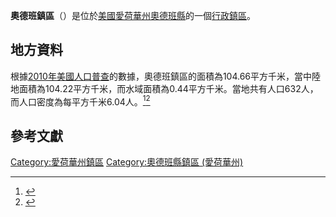 {{noteTA
|G1=USState
|G2=地名
|G3=Unit
}}
{{Infobox settlement
|official_name            = 奧德班鎮區
|native_name = Audubon Township
|settlement_type          = [[行政鎮區|行政鎮區]]
|image_skyline            = 
|imagesize                = 
|image_map                = Map highlighting Audubon Township, Audubon County, Iowa.svg
|mapsize                  = 250px
|pushpin_map  =USA Iowa
|pushpin_label = 奧德班鎮區
|pushpin_label_position   = top
|pushpin_map_caption      = 奧德班鎮區在愛荷華州的位置
|subdivision_type         = [[世界政區索引|國家]]
|subdivision_type1        = [[美国州份|州份]]
|subdivision_type2        = [[愛荷華州行政区划|縣]]
|subdivision_name         = [[美国|美国]]
|subdivision_name1        = [[愛荷華州|愛荷華州]]
|subdivision_name2        = [[奧德班縣_(愛荷華州)|奧德班縣]]
|elevation_ft             = 1345
|elevation_m              = 410
|timezone                 = [[北美中部時區|北美中部時區]]
|area_total_km2           = 104.66
|area_land_km2            = 104.22
|area_water_km2           = 0.44
|area_total_sq_mi         = 
|area_land_sq_mi          = 
|area_water_sq_mi         = 
|population_as_of         = [[2010年美國人口普查|2010]]
|population_footnotes     = 
|population_total         = 632
|population_density_km2   = auto
|population_density_sq_mi = auto
|utc_offset               = -6
|coordinates              = {{coord|41|33|40|N|94|45|04|W|type:city_region:US-AL_source:GNS-enwiki|display=inline,title}}
| coor_pinpoint           = 
| coordinates_footnotes   = 
|timezone_DST             = CDT
|utc_offset_DST           = -5
|postal_code_type         = [[美國郵區編號|郵區編號]]
|postal_code              = 
|area_code                = {{link-en|电话区号712|Area code 712|712}}
|blank_name = [[地名信息系统|GNIS ID]]
|blank_info = 467403
}}
'''奧德班鎮區'''（{{lang-en|Audubon Township}}）是位於[[美國|美國]][[愛荷華州|愛荷華州]][[奧德班縣_(愛荷華州)|奧德班縣]]的一個[[行政鎮區|行政鎮區]]。

== 地方資料 ==
根據[[2010年美國人口普查|2010年美國人口普查]]的數據，奧德班鎮區的面積為104.66平方千米，當中陸地面積為104.22平方千米，而水域面積為0.44平方千米。當地共有人口632人，而人口密度為每平方千米6.04人。<ref name="GR8">{{cite web|url=http://factfinder2.census.gov|publisher=[[美国人口调查局|美国人口调查局]]|accessdate=2011-05-14|title=American FactFinder|archive-date=2013-09-11|archive-url=https://web.archive.org/web/20130911234518/http://factfinder2.census.gov/|dead-url=no}}</ref><ref>{{cite web|url=https://www.citypopulation.de/en/usa/iowa/admin/|title=USA: Iowa (Counties and Townships) - City Population}}</ref>

== 參考文獻 ==
{{reflist}}

{{奧德班縣 (愛荷華州)}}

{{DEFAULTSORT:Audubon Township}}
[[Category:愛荷華州鎮區|Category:愛荷華州鎮區]]
[[Category:奧德班縣鎮區_(愛荷華州)|Category:奧德班縣鎮區 (愛荷華州)]]

{{Iowa-geo-stub}}